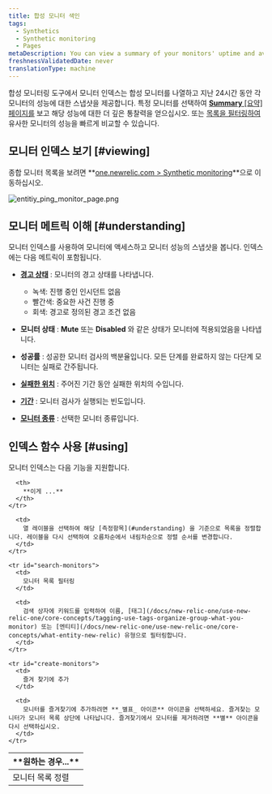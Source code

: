 ```yaml
---
title: 합성 모니터 색인
tags:
  - Synthetics
  - Synthetic monitoring
  - Pages
metaDescription: You can view a summary of your monitors' uptime and average performance and to access monitor details in New Relic's synthetic monitoring.
freshnessValidatedDate: never
translationType: machine
---
```


합성 모니터링 도구에서 모니터 인덱스는 합성 모니터를 나열하고 지난 24시간 동안 각 모니터의 성능에 대한 스냅샷을 제공합니다. 특정 모니터를 선택하여 [**Summary** \[요약\] 페이지를](/docs/synthetics/new-relic-synthetics/dashboards/synthetics-overview-dashboard-view-monitors-performance) 보고 해당 성능에 대한 더 깊은 통찰력을 얻으십시오. 또는 [목록을 필터링하여](#search-monitors) 유사한 모니터의 성능을 빠르게 비교할 수 있습니다.

## 모니터 인덱스 보기 [#viewing]

종합 모니터 목록을 보려면 **[one.newrelic.com > Synthetic monitoring](https://one.newrelic.com/synthetics-nerdlets)**으로 이동하십시오.

<img
  title="Entitiy monitor list"
  alt="entitiy_ping_monitor_page.png"
  src="/images/synthetic_screenshot-full_index-page.webp"
/>

## 모니터 메트릭 이해 [#understanding]

모니터 인덱스를 사용하여 모니터에 액세스하고 모니터 성능의 스냅샷을 봅니다. 인덱스에는 다음 메트릭이 포함됩니다.

* [**경고 상태**](/docs/alerts/new-relic-alerts/configuring-alert-policies/identify-entities-without-alert-policies) : 모니터의 경고 상태를 나타냅니다.

  * 녹색: 진행 중인 인시던트 없음
  * 빨간색: 중요한 사건 진행 중
  * 회색: 경고로 정의된 경고 조건 없음

* **모니터 상태** : **Mute** 또는 **Disabled** 와 같은 상태가 모니터에 적용되었음을 나타냅니다.

* **성공률** : 성공한 모니터 검사의 백분율입니다. 모든 단계를 완료하지 않는 다단계 모니터는 실패로 간주됩니다.

* **[실패한 위치](/docs/synthetics/new-relic-synthetics/using-monitors/adding-editing-monitors#setting-location)** : 주어진 기간 동안 실패한 위치의 수입니다.

* **[기간](/docs/synthetics/new-relic-synthetics/using-monitors/adding-editing-monitors#setting-frequency)** : 모니터 검사가 실행되는 빈도입니다.

* **[모니터 종류](/docs/synthetics/new-relic-synthetics/using-monitors/add-edit-monitors#setting-type)** : 선택한 모니터 종류입니다.

## 인덱스 함수 사용 [#using]

모니터 인덱스는 다음 기능을 지원합니다.

<table>
  <thead>
    <tr>
      <th width={200}>
        **원하는 경우...**
      </th>

      <th>
        **이게 ...**
      </th>
    </tr>
  </thead>

  <tbody>
    <tr id="sort-monitors">
      <td>
        모니터 목록 정렬
      </td>

      <td>
        열 레이블을 선택하여 해당 [측정항목](#understanding) 을 기준으로 목록을 정렬합니다. 레이블을 다시 선택하여 오름차순에서 내림차순으로 정렬 순서를 변경합니다.
      </td>
    </tr>

    <tr id="search-monitors">
      <td>
        모니터 목록 필터링
      </td>

      <td>
        검색 상자에 키워드를 입력하여 이름, [태그](/docs/new-relic-one/use-new-relic-one/core-concepts/tagging-use-tags-organize-group-what-you-monitor) 또는 [엔티티](/docs/new-relic-one/use-new-relic-one/core-concepts/what-entity-new-relic) 유형으로 필터링합니다.
      </td>
    </tr>

    <tr id="create-monitors">
      <td>
        즐겨 찾기에 추가
      </td>

      <td>
        모니터를 즐겨찾기에 추가하려면 **_별표_ 아이콘** 아이콘을 선택하세요. 즐겨찾는 모니터가 모니터 목록 상단에 나타납니다. 즐겨찾기에서 모니터를 제거하려면 **별** 아이콘을 다시 선택하십시오.
      </td>
    </tr>
  </tbody>
</table>
